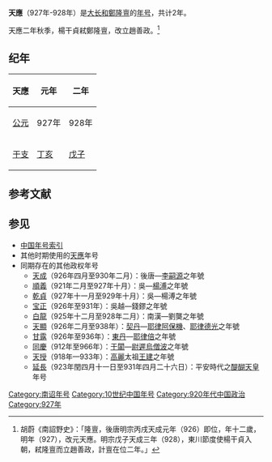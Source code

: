 {{Eranamebox|年号=天應
|起讫时间= 927年-928年
|政权= [[大长和|大长和]]
|帝王=[[鄭隆亶|鄭隆亶]]
|历时= 2年
|timeline=<timeline>
ImageSize  = width:200 height:50
PlotArea   = width:180 height:30 left:10 bottom:20
TimeAxis   = orientation:horizontal
DateFormat = yyyy
Period     = from:738 till:937
AlignBars  = early
ScaleMajor = increment:50 start:738
Colors =
  id:canvas value:rgb(1,1,0.85)
BackgroundColors = canvas:canvas
PlotData =
  width:15 color:black
  bar:era from:start till:end
  bar:era from:903 till:928 color:red
  bar:era from:927 till:928 color:green
</timeline>
|说明= <span style="color: green">天應</span>在<span style="color: red">'''大长和'''</span>和'''南诏'''时期的位置。
}}
'''天應'''（927年-928年）是[[大长和|大长和]][[鄭隆亶|鄭隆亶]]的[[年号|年号]]，共计2年。

天應二年秋季，楊干貞弒鄭隆亶，改立趙善政。<ref>胡蔚《南詔野史》：「隆亶，後唐明宗丙戌天成元年（926）即位，年十二歲，明年（927），改元天應。明宗戊子天成三年（928），東川節度使楊干貞入朝，弒隆亶而立趙善政，計亶在位二年。」</ref>

==纪年==
{| class="wikitable"  style="text-align:center;"
!天應||元年||二年
|-
![[公元纪年|公元]]
|927年||928年
|-
![[干支纪年|干支]]
|[[丁亥|丁亥]]||[[戊子|戊子]]
|}

==参考文献==
{{Reflist|2}}

==参见==
*[[中国年号索引|中国年号索引]]
*其他时期使用的[[天應|天應]]年号
*同期存在的其他政权年号
**[[天成_(李嗣源)|天成]]（926年四月至930年二月）：後唐—[[李嗣源|李嗣源]]之年號
**[[順義_(楊溥)|順義]]（921年二月至927年十月）：吳—[[楊溥_(吳)|楊溥]]之年號
**[[乾貞_(南吳)|乾貞]]（927年十一月至929年十月）：吳—楊溥之年號
**[[宝正|宝正]]（926年至931年）：吳越—錢鏐之年號
**[[白龍|白龍]]（925年十二月至928年二月）：南漢—劉龑之年號
**[[天顯|天顯]]（926年二月至938年）：[[遼朝|契丹]]—[[耶律阿保機|耶律阿保機]]、[[耶律德光|耶律德光]]之年號
**[[甘露_(耶律倍)|甘露]]（926年至936年）：[[東丹|東丹]]—[[耶律倍|耶律倍]]之年號
**[[同慶_(尉遲烏僧波)|同慶]]（912年至966年）：[[于闐|于闐]]—[[尉遲烏僧波|尉遲烏僧波]]之年號
**[[天授_(高麗太祖)|天授]]（918年—933年）：[[高麗|高麗]]太祖[[高麗太祖|王建]]之年號
**[[延長_(醍醐天皇)|延長]]（923年閏四月十一日至931年四月二十六日）：平安時代之[[醍醐天皇|醍醐天皇]]年号

{{年号|[[初曆|初曆]]|[[中国年号索引|大長和年号]]|[[尊圣|尊圣]]}}
{{南诏年号}}

[[Category:南诏年号|Category:南诏年号]]
[[Category:10世纪中国年号|Category:10世纪中国年号]]
[[Category:920年代中国政治|Category:920年代中国政治]]
[[Category:927年|Category:927年]]